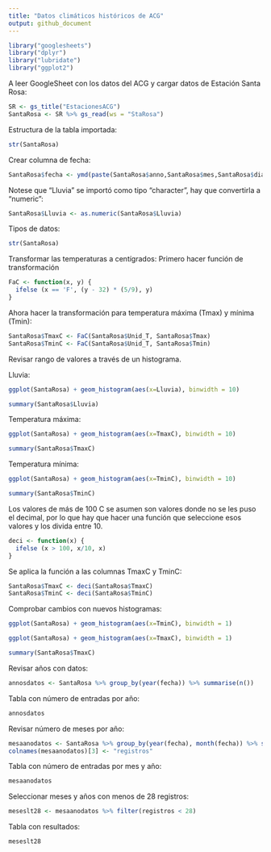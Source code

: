 ```yaml
---
title: "Datos climáticos históricos de ACG"
output: github_document
---
```


```r
library("googlesheets")
library("dplyr")
library("lubridate")
library("ggplot2")
```
A leer GoogleSheet con los datos del ACG y cargar datos de Estación Santa Rosa:
```r
SR <- gs_title("EstacionesACG")
SantaRosa <- SR %>% gs_read(ws = "StaRosa")
```
Estructura de la tabla importada:
```r
str(SantaRosa)
```


Crear columna de fecha:
```r
SantaRosa$fecha <- ymd(paste(SantaRosa$anno,SantaRosa$mes,SantaRosa$dia, sep = '/'))
```
Notese que "Lluvia" se importó como tipo "character", hay que convertirla a "numeric":
```r
SantaRosa$Lluvia <- as.numeric(SantaRosa$Lluvia)
```

Tipos de datos:
```r
str(SantaRosa)
```

Transformar las temperaturas a centígrados:
Primero hacer función de transformación

```r
FaC <- function(x, y) {
  ifelse (x == 'F', (y - 32) * (5/9), y)
}
```

Ahora hacer la transformación para temperatura máxima (Tmax) y mínima (Tmin):
```r
SantaRosa$TmaxC <- FaC(SantaRosa$Unid_T, SantaRosa$Tmax)
SantaRosa$TminC <- FaC(SantaRosa$Unid_T, SantaRosa$Tmin)
```

Revisar rango de valores a través de un histograma.

Lluvia:
```r
ggplot(SantaRosa) + geom_histogram(aes(x=Lluvia), binwidth = 10)
```
```r
summary(SantaRosa$Lluvia)
```

Temperatura máxima:
```r
ggplot(SantaRosa) + geom_histogram(aes(x=TmaxC), binwidth = 10)
```
```r
summary(SantaRosa$TmaxC)
```


Temperatura mínima:
```r
ggplot(SantaRosa) + geom_histogram(aes(x=TminC), binwidth = 10)
```
```r
summary(SantaRosa$TminC)
```

Los valores de más de 100 C se asumen son valores donde no se les puso el decimal, por lo que hay que hacer una función que seleccione esos valores y los divida entre 10.
```r
deci <- function(x) {
  ifelse (x > 100, x/10, x)
}
```

Se aplica la función a las columnas TmaxC y TminC:
```r
SantaRosa$TmaxC <- deci(SantaRosa$TmaxC)
SantaRosa$TminC <- deci(SantaRosa$TminC)
```

Comprobar cambios con nuevos histogramas:

```r
ggplot(SantaRosa) + geom_histogram(aes(x=TminC), binwidth = 1)
```

```r
ggplot(SantaRosa) + geom_histogram(aes(x=TmaxC), binwidth = 1)
```

```r
summary(SantaRosa$TmaxC)
```

Revisar años con datos:
```r
annosdatos <- SantaRosa %>% group_by(year(fecha)) %>% summarise(n())
```

Tabla con número de entradas por año:
```r
annosdatos
```

Revisar número de meses por año:
```r
mesaanodatos <- SantaRosa %>% group_by(year(fecha), month(fecha)) %>% summarise(n())
colnames(mesaanodatos)[3] <- "registros"
```

Tabla con número de entradas por mes y año:
```r
mesaanodatos
```

Seleccionar meses y años con menos de 28 registros:
```r
meseslt28 <- mesaanodatos %>% filter(registros < 28)
```

Tabla con resultados:
```r
meseslt28
```

